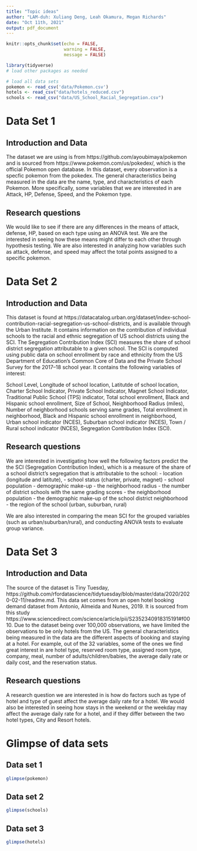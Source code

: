 ```yaml
---
title: "Topic ideas"
author: "LAM-duh: Xuliang Deng, Leah Okamura, Megan Richards"
date: "Oct 11th, 2021"
output: pdf_document
---
```


```r
knitr::opts_chunk$set(echo = FALSE, 
                      warning = FALSE, 
                      message = FALSE)
```


```r
library(tidyverse) 
# load other packages as needed
``` 

```r
# load all data sets 
pokemon <- read_csv('data/Pokemon.csv')
hotels <- read_csv("data/hotels_reduced.csv")
schools <- read_csv("data/US_School_Racial_Segregation.csv")
```

# Data Set 1

## Introduction and Data

The dataset we are using is from https://github.com/ayoubimaya/pokemon and is sourced from https://www.pokemon.com/us/pokedex/, which is the official Pokemon open database. In this dataset, every observation is a specfic pokemon from the pokedex. The general characteristics being measured in the data are the name, type, and characteristics of each Pokemon. More specifically, some variables that we are interested in are Attack, HP, Defense, Speed, and the Pokemon type.

## Research questions 

We would like to see if there are any differences in the means of attack, defense, HP, based on each type using an ANOVA test. We are the interested in seeing how these means might differ to each other through hypothesis testing. We are also interested in analyzing how variables such as attack, defense, and speed may affect the total points assigned to a specific pokemon.

# Data Set 2

## Introduction and Data

This dataset is found at  https://datacatalog.urban.org/dataset/index-school-contribution-racial-segregation-us-school-districts, and is available through the Urban Institute. It contains information on the contribution of individual schools to the racial and ethnic segregation of US school districts using the SCI. The Segregation Contribution Index (SCI) measures the share of school district segregation attributable to a given school. The SCI is computed using public data on school enrollment by race and ethnicity from the US Department of Education’s Common Core of Data and the Private School Survey for the 2017–18 school year. It contains the following variables of interest:

School Level, Longitude of school location, Latitutde of school location, Charter School Indicator, Private School Indicator, Magnet School Indicator, Traditional Public School (TPS) indicator, Total school enrollment, Black and Hispanic school enrollment, Size of School, Neighborhood Radius (miles), Number of neighborhood schools serving same grades, Total enrollment in neighborhood, Black and Hispanic school enrollment in neighborhood, Urban school indicator (NCES), Suburban school indicator (NCES), Town / Rural school indicator (NCES), Segregation Contribution Index (SCI). 

## Research questions 

We are interested in investigating how well the following factors predict the the SCI (Segregation
Contribution Index), which is a measure of the share of a school district's segregation that 
is attributable to the school: 
- location (longitude and latitute), 
- school status (charter, private, magnet)
- school population 
- demographic make-up 
- the neighborhood radius
- the number of district schools with the same grading scores
- the neighborhood population
- the demographic make-up of the school district neighborhood 
- the region of the school (urban, suburban, rural)

We are also interested in comparing the mean SCI for the grouped variables (such as 
urban/suburban/rural), and conducting ANOVA tests to evaluate group variance. 

# Data Set 3

## Introduction and Data

The source of the dataset is Tiny Tuesday, https://github.com/rfordatascience/tidytuesday/blob/master/data/2020/2020-02-11/readme.md.
This data set comes from an open hotel booking demand dataset from Antonio, Almeida and Nunes, 2019. It is sourced from this study https://www.sciencedirect.com/science/article/pii/S2352340918315191#f0010. Due to the dataset being over 100,000 observations, we have limited the observations to be only hotels from the US. The general characteristics being measured in the data are the different aspects of booking and staying at a hotel. For example, out of the 32 variables, some of the ones we find great interest in are hotel type, reserved room type, assigned room type, company, meal, number of adults/children/babies, the average daily rate or daily cost, and the reservation status. 

## Research questions 

A research question we are interested in is how do factors such as type of hotel and type of guest affect the average daily rate for a hotel. We would also be interested in seeing how stays in the weekend or the weekday may affect the average daily rate for a hotel, and if they differ between the two hotel types, City and Resort hotels.

# Glimpse of data sets

## Data set 1

```r
glimpse(pokemon)
```

## Data set 2

```r
glimpse(schools)
```

## Data set 3

```r
glimpse(hotels)
```

